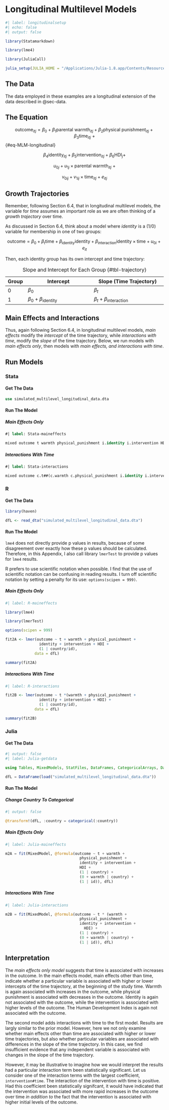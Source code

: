 # Longitudinal Multilevel Models

```r
#| label: longitudinalsetup
#| echo: false
#| output: false

library(Statamarkdown)

library(lme4) 

library(JuliaCall)

julia_setup(JULIA_HOME = "/Applications/Julia-1.8.app/Contents/Resources/julia/bin")

```

## The Data

The data employed in these examples are a longitudinal extension of the data described in @sec-data.

## The Equation

$$\text{outcome}_{itj} = \beta_0 + \beta_1 \text{parental warmth}_{itj} + \beta_2 \text{physical punishment}_{itj} + \beta_3 \text{time}_{itj} \ + $$ {#eq-MLM-longitudinal} 

$$\beta_4 \text{identity}_{itj} + \beta_5 \text{intervention}_{itj} + \beta_6 \text{HDI}_{j} +$$

$$u_{0j} + u_{1j} \times \text{parental warmth}_{itj} \ + $$

$$v_{0ij} + v_{1ij} \times \text{time}_{itj} + e_{itj}$$

## Growth Trajectories

Remember, following Section 6.4, that in longitudinal multilevel models, the variable for *time* assumes an important role as we are often thinking of a *growth trajectory* over time.

As discussed in Section 6.4, think about a model where *identity* is a (1/0) variable for membership in one of two groups:

$$\text{outcome} = \beta_0 + \beta_t \text{time} + \beta_\text{identity} \text{identity} + \beta_\text{interaction} \text{identity} \times \text{time} + u_{0i} + e_{it}$$

Then, each identity group has its own intercept and time trajectory:

| Group | Intercept                         |  Slope (Time Trajectory)             |
|-------|-----------------------------------|--------------------------------------|
| 0     | $\beta_0$                         | $\beta_t$                            |
| 1     | $\beta_0 + \beta_\text{identity}$ | $\beta_t + \beta_\text{interaction}$ |

: Slope and Intercept for Each Group {#tbl-trajectory}


::: {.callout-tip}
## Main Effects and Interactions

Thus, again following Section 6.4, in longitudinal multilevel models, *main effects* modify the *intercept* of the time trajectory, while *interactions with time*, modify the *slope* of the time trajectory. Below, we run models with *main effects only*, then models with *main effects, and interactions with time*.
:::

## Run Models

::: {.panel-tabset group="language"}

### Stata

#### Get The Data 

```stata

use simulated_multilevel_longitudinal_data.dta

```

#### Run The Model

##### Main Effects Only

```stata
#| label: Stata-maineffects

mixed outcome t warmth physical_punishment i.identity i.intervention HDI || country: warmth || family: t

```

##### Interactions With Time

```stata
#| label: Stata-interactions

mixed outcome c.t##(c.warmth c.physical_punishment i.identity i.intervention c.HDI) || country: warmth || family: t

```

### R

#### Get The Data

```r

library(haven)

dfL <- read_dta("simulated_multilevel_longitudinal_data.dta")

```

#### Run The Model

::: {.callout-caution collapse="false"}
`lme4` does not directly provide p values in results, because of some disagreement over exactly how these p values should be calculated. Therefore, in this Appendix, I also call library `lmerTest` to provide p values for `lme4` results.
:::

::: {.callout-tip}
R prefers to use scientific notation when possible. I find that the use of scientific notation can be confusing in reading results. I turn off scientific notation by setting a penalty for its use:  `options(scipen = 999)`.  
:::

##### Main Effects Only

```r
#| label: R-maineffects

library(lme4) 

library(lmerTest)

options(scipen = 999) 

fit2A <- lmer(outcome ~ t + warmth + physical_punishment + 
               identity + intervention + HDI +
               (1 | country/id),
             data = dfL)

summary(fit2A)

```

##### Interactions With Time

```r
#| label: R-interactions

fit2B <- lmer(outcome ~ t *(warmth + physical_punishment + 
               identity + intervention + HDI) +
               (1 | country/id),
             data = dfL)

summary(fit2B)

```


### Julia

#### Get The Data

```julia
#| output: false
#| label: Julia-getdata

using Tables, MixedModels, StatFiles, DataFrames, CategoricalArrays, DataFramesMeta

dfL = DataFrame(load("simulated_multilevel_longitudinal_data.dta"))

```

#### Run The Model

##### Change Country To Categorical

```julia
#| output: false

@transform!(dfL, :country = categorical(:country))

```

##### Main Effects Only

```julia
#| label: Julia-maineffects

m2A = fit(MixedModel, @formula(outcome ~ t + warmth + 
                                 physical_punishment + 
                                 identity + intervention + 
                                 HDI +
                                 (1 | country) + 
                                 (0 + warmth | country) +
                                 (1 | id)), dfL)

```

##### Interactions With Time

```julia
#| label: Julia-interactions

m2B = fit(MixedModel, @formula(outcome ~ t * (warmth + 
                                 physical_punishment + 
                                 identity + intervention + 
                                   HDI) +
                                 (1 | country) +
                                 (0 + warmth | country) +
                                 (1 | id)), dfL)

```

:::

## Interpretation

The *main effects only model* suggests that time is associated with increases in the outcome. In the main effects model, main effects other than time, indicate whether a particular variable is associated with higher or lower intercepts of the time trajectory, at the beginning of the study time. Warmth is again associated with increases in the outcome, while physical punishment is associated with decreases in the outcome. Identity is again not associated with the outcome, while the intervention is associated with higher levels of the outcome. The Human Development Index is again not associated with the outcome.

The second model adds interactions with time to the first model. Results are largly similar to the prior model. However, here we not only examine whether main effects other than time are associated with higher or lower time trajectories, but also whether particular variables are associated with differences in the slope of the time trajectory. In this case, we find insufficient evidence that any independent variable is associated with changes in the slope of the time trajectory.

However, it may be illustrative to imagine how we would interpret the results had a particular interaction term been statistically significant. Let us consider one of the interaction terms with the largest coefficient, `intervention#time`. The interaction of the intervention with time is positive. Had this coefficient been statistically signifcant, it would have indicated that the intervention was associated with more rapid increases in the outcome over time *in addition to* the fact that the intervention is associated with higher initial levels of the outcome.








